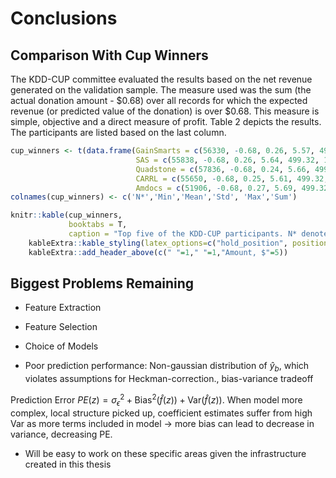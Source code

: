 # Conclusions

## Comparison With Cup Winners

The KDD-CUP committee evaluated the results based on the net revenue generated on the validation sample. 
The measure used was the sum (the actual donation amount - \$0.68) over all records for which the expected revenue (or predicted value of the donation) is over \$0.68. 
This measure is simple, objective and a direct measure of profit. Table 2 depicts the results. The participants are listed based on the last column.

```r
cup_winners <- t(data.frame(GainSmarts = c(56330, -0.68, 0.26, 5.57, 499.32, 14712),
                            SAS = c(55838, -0.68, 0.26, 5.64, 499.32, 14662),
                            Quadstone = c(57836, -0.68, 0.24, 5.66, 499.32, 13954),
                            CARRL = c(55650, -0.68, 0.25, 5.61, 499.32, 13825),
                            Amdocs = c(51906, -0.68, 0.27, 5.69, 499.32, 13794)))
colnames(cup_winners) <- c('N*','Min','Mean','Std', 'Max','Sum')

knitr::kable(cup_winners,
             booktabs = T,
             caption = "Top five of the KDD-CUP participants. N* denotes the number for which the predicted donation amount is > $0.68. Sum is the total profit, meaning the donation minus $0.68 for each example.") %>%
    kableExtra::kable_styling(latex_options=c("hold_position", position="Center")) %>%
    kableExtra::add_header_above(c(" "=1," "=1,"Amount, $"=5))
```


## Biggest Problems Remaining

* Feature Extraction

* Feature Selection

* Choice of Models

* Poor prediction performance: Non-gaussian distribution of $\hat{y}_b$, which violates assumptions for Heckman-correction., bias-variance tradeoff

Prediction Error $PE(z) = \sigma_{\epsilon}^2+\text{Bias}^2(\hat{f}(z))+\text{Var}(\hat{f}(z))$. When model more complex, local structure picked up, coefficient estimates suffer from high Var as more terms included in model -> more bias can lead to decrease in variance, decreasing PE.


* Will be easy to work on these specific areas given the infrastructure created in this thesis